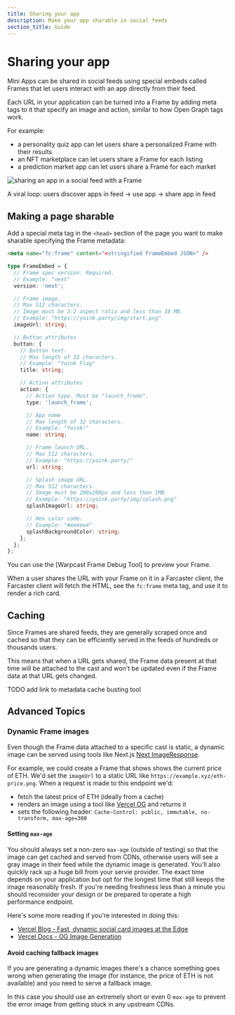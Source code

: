 ```yaml
---
title: Sharing your app
description: Make your app sharable in social feeds
section_title: Guide
---
```



# Sharing your app

Mini Apps can be shared in social feeds using special embeds called Frames that
let users interact with an app directly from their feed.

Each URL in your application can be turned into a Frame by adding meta tags to
it that specify an image and action, similar to how Open Graph tags work.

For example:
- a personality quiz app can let users share a personalized Frame with their results
- an NFT marketplace can let users share a Frame for each listing
- a prediction market app can let users share a Frame for each market

![sharing an app in a social feed with a Frame](/share_frame_preview.png)

<Caption>
  A viral loop: users discover apps in feed → use app → share app in feed
</Caption>

## Making a page sharable

Add a special meta tag in the `<head>` section of the page you want to make
sharable specifying the Frame metadata:

```html
<meta name="fc:frame" content="<stringified FrameEmbed JSON>" />
```

```ts
type FrameEmbed = {
  // Frame spec version. Required.
  // Example: "next"
  version: 'next';

  // Frame image.
  // Max 512 characters.
  // Image must be 3:2 aspect ratio and less than 10 MB.
  // Example: "https://yoink.party/img/start.png"
  imageUrl: string;

  // Button attributes
  button: {
    // Button text.
    // Max length of 32 characters.
    // Example: "Yoink Flag"
    title: string;

    // Action attributes
    action: {
      // Action type. Must be "launch_frame".
      type: 'launch_frame';

      // App name
      // Max length of 32 characters.
      // Example: "Yoink!"
      name: string;

      // Frame launch URL.
      // Max 512 characters.
      // Example: "https://yoink.party/"
      url: string;

      // Splash image URL.
      // Max 512 characters.
      // Image must be 200x200px and less than 1MB.
      // Example: "https://yoink.party/img/splash.png"
      splashImageUrl: string;

      // Hex color code.
      // Example: "#eeeee4"
      splashBackgroundColor: string;
    };
  };
};
```

You can use the [Warpcast Frame Debug Tool] to preview your Frame.

When a user shares the URL with your Frame on it in a Farcaster client, the
Farcaster client will fetch the HTML, see the `fc:frame` meta tag, and use it
to render a rich card.


## Caching

Since Frames are shared feeds, they are generally scraped once and cached so
that they can be efficiently served in the feeds of hundreds or thousands
users.

This means that when a URL gets shared, the Frame data present at that time
will be attached to the cast and won't be updated even if the Frame data at
that URL gets changed.

TODO add link to metadata cache busting tool


## Advanced Topics 

### Dynamic Frame images

Even though the Frame data attached to a specific cast is static, a dynamic
image can be served using tools like Next.js
[Next ImageResponse](https://nextjs.org/docs/app/api-reference/functions/image-response).

For example, we could create a Frame that shows shows the current price of ETH. We'd
set the `imageUrl` to a static URL like `https://example.xyz/eth-price.png`. When a request
is made to this endpoint we'd:

- fetch the latest price of ETH (ideally from a cache)
- renders an image using a tool like [Vercel
  OG](https://vercel.com/docs/functions/og-image-generation) and returns it
- sets the following header: `Cache-Control: public, immutable, no-transform,
  max-age=300`

#### Setting `max-age`

You should always set a non-zero `max-age` (outside of testing) so that the
image can get cached and served from CDNs, otherwise users will see a gray
image in their feed while the dynamic image is generated. You'll also quickly
rack up a huge bill from your servie provider. The exact time depends on your
application but opt for the longest time that still keeps the image reasonably
fresh. If you're needing freshness less than a minute you should reconsider 
your design or be prepared to operate a high performance endpoint.

Here's some more reading if you're interested in doing this:
- [Vercel Blog - Fast, dynamic social card images at the Edge](https://vercel.com/blog/introducing-vercel-og-image-generation-fast-dynamic-social-card-images)
- [Vercel Docs - OG Image Generation](https://vercel.com/docs/og-image-generation)

#### Avoid caching fallback images

If you are generating a dynamic images there's a chance something goes wrong when
generating the image (for instance, the price of ETH is not available) and you need
to serve a fallback image. 

In this case you should use an extremely short or even 0 `max-age` to prevent the
error image from getting stuck in any upstream CDNs.
